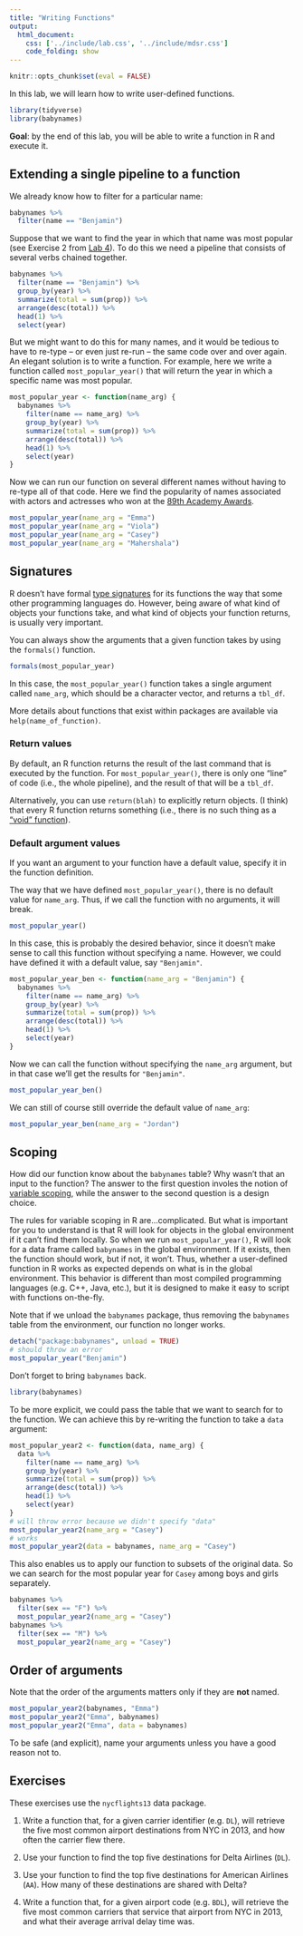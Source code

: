 ```yaml
---
title: "Writing Functions"
output:
  html_document:
    css: ['../include/lab.css', '../include/mdsr.css']
    code_folding: show
---
```


```r
knitr::opts_chunk$set(eval = FALSE)
```

In this lab, we will learn how to write user-defined functions.  

```r
library(tidyverse)
library(babynames)
```

**Goal**: by the end of this lab, you will be able to write a function in R and execute it.

## Extending a single pipeline to a function

We already know how to filter for a particular name:

```r
babynames %>%
  filter(name == "Benjamin")
```

Suppose that we want to find the year in which that name was most popular (see Exercise 2 from [Lab 4](https://beanumber.github.io/sds192/lab-single_table.html)). To do this we need a pipeline that consists of several verbs chained together. 

```r
babynames %>%
  filter(name == "Benjamin") %>%
  group_by(year) %>%
  summarize(total = sum(prop)) %>%
  arrange(desc(total)) %>%
  head(1) %>%
  select(year)
```

But we might want to do this for many names, and it would be tedious to have to re-type -- or even just re-run -- the same code over and over again. An elegant solution is to write a function. For example, here we write a function called `most_popular_year()` that will return the year in which a specific name was most popular. 

```r
most_popular_year <- function(name_arg) {
  babynames %>%
    filter(name == name_arg) %>%
    group_by(year) %>%
    summarize(total = sum(prop)) %>%
    arrange(desc(total)) %>%
    head(1) %>%
    select(year)
}
```

Now we can run our function on several different names without having to re-type all of that code. Here we find the popularity of names associated with actors and actresses who won at the [89th Academy Awards](https://en.wikipedia.org/wiki/89th_Academy_Awards).

```r
most_popular_year(name_arg = "Emma")
most_popular_year(name_arg = "Viola")
most_popular_year(name_arg = "Casey")
most_popular_year(name_arg = "Mahershala")
```

## Signatures

R doesn't have formal [type signatures](https://en.wikipedia.org/wiki/Type_signature) for its functions the way that some other programming languages do. However, being aware of what kind of objects your functions take, and what kind of objects your function returns, is usually very important. 

You can always show the arguments that a given function takes by using the `formals()` function.

```r
formals(most_popular_year)
```

In this case, the `most_popular_year()` function takes a single argument called `name_arg`, which should be a character vector, and returns a `tbl_df`. 

More details about functions that exist within packages are available via `help(name_of_function)`. 

### Return values

By default, an R function returns the result of the last command that is executed by the function. For `most_popular_year()`, there is only one "line" of code (i.e., the whole pipeline), and the result of that will be a `tbl_df`. 

Alternatively, you can use `return(blah)` to explicitly return objects. (I think) that every R function returns something (i.e., there is no such thing as a ["void" function](https://en.wikipedia.org/wiki/Void_type)). 

### Default argument values

If you want an argument to your function have a default value, specify it in the function definition. 

The way that we have defined `most_popular_year()`, there is no default value for `name_arg`. Thus, if we call the function with no arguments, it will break. 

```r
most_popular_year()
```
In this case, this is probably the desired behavior, since it doesn't make sense to call this function without specifying a name. However, we could have defined it with a default value, say `"Benjamin"`. 

```r
most_popular_year_ben <- function(name_arg = "Benjamin") {
  babynames %>%
    filter(name == name_arg) %>%
    group_by(year) %>%
    summarize(total = sum(prop)) %>%
    arrange(desc(total)) %>%
    head(1) %>%
    select(year)
}
```

Now we can call the function without specifying the `name_arg` argument, but in that case we'll get the results for `"Benjamin"`. 

```r
most_popular_year_ben()
```

We can still of course still override the default value of `name_arg`:

```r
most_popular_year_ben(name_arg = "Jordan")
```

## Scoping

How did our function know about the `babynames` table? Why wasn't that an input to the function? The answer to the first question involes the notion of [variable scoping](http://adv-r.had.co.nz/Functions.html#lexical-scoping), while the answer to the second question is a design choice. 

The rules for variable scoping in R are...complicated. But what is important for you to understand is that R will look for objects in the global environment if it can't find them locally. So when we run `most_popular_year()`, R will look for a data frame called `babynames` in the global environment. If it exists, then the function should work, but if not, it won't. Thus, whether a user-defined function in R works as expected depends on what is in the global environment. This behavior is different than most compiled programming languages (e.g. C++, Java, etc.), but it is designed to make it easy to script with functions on-the-fly. 

Note that if we unload the `babynames` package, thus removing the `babynames` table from the environment, our function no longer works. 

```r
detach("package:babynames", unload = TRUE)
# should throw an error
most_popular_year("Benjamin")
```

Don't forget to bring `babynames` back.

```r
library(babynames)
```

To be more explicit, we could pass the table that we want to search for to the function. We can achieve this by re-writing the function to take a `data` argument:

```r
most_popular_year2 <- function(data, name_arg) {
  data %>%
    filter(name == name_arg) %>%
    group_by(year) %>%
    summarize(total = sum(prop)) %>%
    arrange(desc(total)) %>%
    head(1) %>%
    select(year)
}
# will throw error because we didn't specify "data"
most_popular_year2(name_arg = "Casey")
# works
most_popular_year2(data = babynames, name_arg = "Casey")
```

This also enables us to apply our function to subsets of the original data. So we can search for the most popular year for `Casey` among boys and girls separately. 

```r
babynames %>%
  filter(sex == "F") %>%
  most_popular_year2(name_arg = "Casey")
babynames %>%
  filter(sex == "M") %>%
  most_popular_year2(name_arg = "Casey")
```

## Order of arguments

Note that the order of the arguments matters only if they are **not** named.

```r
most_popular_year2(babynames, "Emma")
most_popular_year2("Emma", babynames)
most_popular_year2("Emma", data = babynames)
```

To be safe (and explicit), name your arguments unless you have a good reason not to. 

## Exercises

These exercises use the `nycflights13` data package.

#. Write a function that, for a given carrier identifier (e.g. `DL`), will retrieve the five most common airport destinations from NYC in 2013, and how often the carrier flew there.

#. Use your function to find the top five destinations for Delta Airlines (`DL`).

#. Use your function to find the top five destinations for American Airlines (`AA`). How many of these destinations are shared with Delta? 

#. Write a function that, for a given airport code (e.g. `BDL`), will retrieve the five most common carriers that service that airport from NYC in 2013, and what their average arrival delay time was. 

